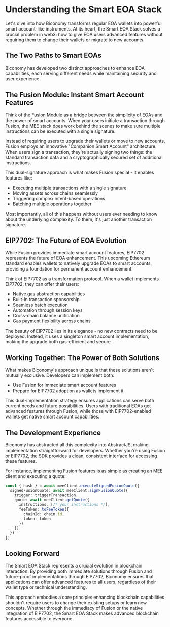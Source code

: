 # Understanding the Smart EOA Stack

Let's dive into how Biconomy transforms regular EOA wallets into powerful smart account-like instruments. At its heart, the Smart EOA Stack solves a crucial problem in web3: how to give EOA users advanced features without requiring them to change their wallets or migrate to new accounts.

## The Two Paths to Smart EOAs

Biconomy has developed two distinct approaches to enhance EOA capabilities, each serving different needs while maintaining security and user experience.

## The Fusion Module: Instant Smart Account Features

Think of the Fusion Module as a bridge between the simplicity of EOAs and the power of smart accounts. When your users initiate a transaction through Fusion, 
the MEE stack does work behind the scenes to make sure multiple instructions can be executed with a single signature.

Instead of requiring users to upgrade their wallets or move to new accounts, Fusion employs an innovative "Companion Smart Account" architecture. When users sign a transaction, they're actually signing two things: the standard transaction data and a cryptographically secured set of additional instructions.

This dual-signature approach is what makes Fusion special - it enables features like:
- Executing multiple transactions with a single signature
- Moving assets across chains seamlessly
- Triggering complex intent-based operations
- Batching multiple operations together

Most importantly, all of this happens without users ever needing to know about the underlying complexity. To them, it's just another transaction signature.

## EIP7702: The Future of EOA Evolution

While Fusion provides immediate smart account features, EIP7702 represents the future of EOA enhancement. This upcoming Ethereum standard enables wallets to natively upgrade EOAs to smart accounts, providing a foundation for permanent account enhancement.

Think of EIP7702 as a transformation protocol. When a wallet implements EIP7702, they can offer their users:
- Native gas abstraction capabilities
- Built-in transaction sponsorship
- Seamless batch execution
- Automation through session keys
- Cross-chain balance unification
- Gas payment flexibility across chains

The beauty of EIP7702 lies in its elegance - no new contracts need to be deployed. Instead, it uses a singleton smart account implementation, making the upgrade both gas-efficient and secure.

## Working Together: The Power of Both Solutions

What makes Biconomy's approach unique is that these solutions aren't mutually exclusive. Developers can implement both:
- Use Fusion for immediate smart account features
- Prepare for EIP7702 adoption as wallets implement it

This dual-implementation strategy ensures applications can serve both current needs and future possibilities. Users with traditional EOAs get advanced features through Fusion, while those with EIP7702-enabled wallets get native smart account capabilities.

## The Development Experience

Biconomy has abstracted all this complexity into AbstractJS, making implementation straightforward for developers. Whether you're using Fusion or EIP7702, the SDK provides a clean, consistent interface for accessing these features.

For instance, implementing Fusion features is as simple as creating an MEE client and executing a quote:

```typescript
const { hash } = await meeClient.executeSignedFusionQuote({
  signedFusionQuote: await meeClient.signFusionQuote({
    trigger: triggerTransaction,
    quote: await meeClient.getQuote({
      instructions: [/* your instructions */],
      feeToken: toFeeToken({
        chainId: chain.id,
        token: token
      })
    })
  })
})
```

## Looking Forward

The Smart EOA Stack represents a crucial evolution in blockchain interaction. By providing both immediate solutions through Fusion and future-proof implementations through EIP7702, Biconomy ensures that applications can offer advanced features to all users, regardless of their wallet type or technical understanding.

This approach embodies a core principle: enhancing blockchain capabilities shouldn't require users to change their existing setups or learn new concepts. Whether through the immediacy of Fusion or the native integration of EIP7702, the Smart EOA Stack makes advanced blockchain features accessible to everyone.